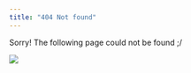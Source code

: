 ```yaml
---
title: "404 Not found"
---
```


Sorry! The following page could not be found ;/

![](assets/kraina-logo-bg.png)
